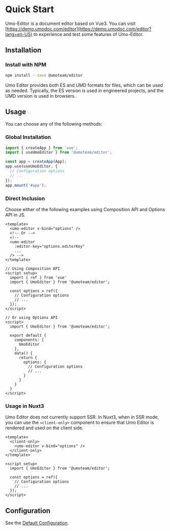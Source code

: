 
# Quick Start

Umo-Editor is a document editor based on Vue3.
You can visit [https://demo.umodoc.com/editor](https://demo.umodoc.com/editor?lang=en-US) to experience and test some features of Umo-Editor.

## Installation

### Install with NPM

```sh npm2yarn
npm install --save @umoteam/editor
```

Umo Editor provides both ES and UMD formats for files, which can be used as needed. Typically, the ES version is used in engineered projects, and the UMD version is used in browsers.

## Usage

You can choose any of the following methods:

### Global Installation
```js filename="main.js"
import { createApp } from 'vue';
import { useUmoEditor } from '@umoteam/editor';

const app = createApp(App);
app.use(useUmoEditor, {
  // Configuration options
  // ...
});
app.mount('#app');
```

### Direct Inclusion

Choose either of the following examples using Composition API and Options API in JS.

```vue filename="component.vue"
<template>
  <umo-editor v-bind="options" />
  <!-- Or -->
  <!-- 
  <umo-editor 
    :editor-key="options.editorKey" 
    ... 
  /> -->
</template>

// Using Composition API
<script setup>
  import { ref } from 'vue'
  import { UmoEditor } from '@umoteam/editor';

  const options = ref({
    // Configuration options
    // ...
  });
</script>

// Or using Options API
<script>
  import { UmoEditor } from '@umoteam/editor';

  export default {
    components: {
      UmoEditor
    },
    data() {
      return {
        options: {
          // Configuration options
          // ...
        }
      }
    }
  }
</script>
```

### Usage in Nuxt3

Umo Editor does not currently support SSR. In Nuxt3, when in SSR mode, you can use the `<client-only>` component to ensure that Umo Editor is rendered and used on the client side.

```vue {2,4} filename="component.vue"
<template>
  <client-only>
    <umo-editor v-bind="options" />
  </client-only>
</template>

<script setup>
  import { UmoEditor } from '@umoteam/editor';

  const options = ref({
    // Configuration options
    // ...
  });
</script>
```

## Configuration

See the [Default Configuration](/en/docs/options/default).